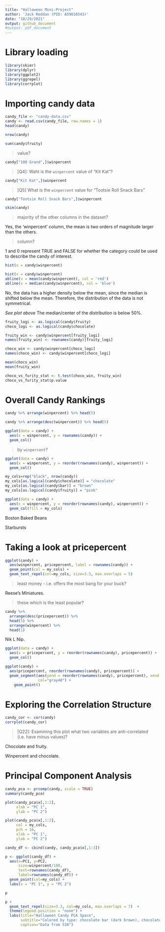 ```yaml
---
title: "Halloween Mini-Project"
author: 'Jack Reddan (PID: A59010543)'
date: "10/29/2021"
output: github_document
#output: pdf_document
---
```


# Library loading  
```r
library(skimr)
library(dplyr)
library(ggplot2)
library(ggrepel)
library(corrplot)
```



# Importing candy data  
  
```r
candy_file <- "candy-data.csv"
candy <- read.csv(candy_file, row.names = 1)
head(candy)
```

>[Q1]: How many different candy types are in this dataset?  
  
```r
nrow(candy)
```
  
>[Q2]: How many fruity candy types are in the dataset?
  
```r
sum(candy$fruity)
```

>[Q3]: What is your favorite candy in the dataset and what is it’s `winpercent`
value?  
  
```r
candy["100 Grand",]$winpercent
```

>[Q4]: Waht is the `winpercent` value of "Kit Kat"?  
  
```r
candy["Kit Kat",]$winpercent
```
  
>[Q5] What is the `winpercent` value for "Tootsie Roll Snack Bars"  
  
```r
candy["Tootsie Roll Snack Bars",]$winpercent

```
  
```r
skim(candy)
```

>[Q6]: Is there any variable/column that looks to be on a different scale to the
majority of the other columns in the dataset?  
  
Yes, the 'winpercent' column, the mean is two orders of magnitude larger than the
others.  
  
>[Q7]: What do you think a zero and one represent for the `candy$chocolate` 
column?  

1 and 0 represent TRUE and FALSE for whether the category could be used to
describe the candy of interest.  
  
>[Q8]: Plot a histogram of `winpercent` values.  
  
```r
hist(x = candy$winpercent)
```
  
>[Q9]: Is the distribution of winpercent values symmetrical?  
  
```r
hist(x = candy$winpercent)
abline(v = mean(candy$winpercent), col = 'red')
abline(v = median(candy$winpercent), col = 'blue')
```
  
No, the data has a higher density below the mean, since the median is shifted 
below the mean. Therefore, the distribution of the data is not symmetrical.  
  
>[Q10]: Is the center of the distribution above or below 50%?  
  
*See plot above* The median/center of the distribution is below 50%.
  
>[Q11]: On average is chocolate candy higher or lower ranked than fruit candy?  
  
```r
fruity_logi <- as.logical(candy$fruity)
choco_logi <- as.logical(candy$chocolate)

fruity_win <- candy$winpercent[fruity_logi]
names(fruity_win) <- rownames(candy)[fruity_logi]

choco_win <- candy$winpercent[choco_logi]
names(choco_win) <- candy$winpercent[choco_logi]

mean(choco_win)
mean(fruity_win)
```

>[Q12]: Is this difference statistically significant?  
  
```r
choco_vs_furity_stat <- t.test(choco_win, fruity_win)
choco_vs_furity_stat$p.value
```
  
  
# Overall Candy Rankings  
  
>[Q13]: What are the five least liked candy types in this set?  
  
```r
candy %>% arrange(winpercent) %>% head(5)
```

>[Q14]: What are the top 5 all time favorite candy types out of this set?  
  
```r
candy %>% arrange(desc(winpercent)) %>% head(5)
```
  
>[Q15]: Make a first barplot of candy ranking based on winpercent values.  
  
```r
ggplot(data = candy) +
  aes(x = winpercent, y = rownames(candy)) +
  geom_col()
```
  
  
>[Q16]: This is quite ugly, use the `reorder()` function to get the bars sorted 
by `winpercent`?  
  
```r
ggplot(data = candy) +
  aes(x = winpercent, y = reorder(rownames(candy), winpercent)) +
  geom_col()
```

```r
my_cols=rep("black", nrow(candy))
my_cols[as.logical(candy$chocolate)] = "chocolate"
my_cols[as.logical(candy$bar)] = "brown"
my_cols[as.logical(candy$fruity)] = "pink"
```
  
```r
ggplot(data = candy) +
  aes(x = winpercent, y = reorder(rownames(candy), winpercent)) +
  geom_col(fill = my_cols)
```
  
>[Q17]: What is the worst ranked chocolate candy?  

Boston Baked Beans  
  
>[Q18]: What is the best ranked fruity candy?  
  
Starbursts  
  
# Taking a look at pricepercent  
  
```r
ggplot(candy) + 
  aes(winpercent, pricepercent, label = rownames(candy)) +
  geom_point(col = my_cols) +
  geom_text_repel(col=my_cols, size=3.3, max.overlaps = 5)
```
  
>[Q19]: Which candy type is the highest ranked in terms of winpercent for the 
least money - i.e. offers the most bang for your buck?  
  
Reese's Miniatures.  
  
>[Q20]: What are the top 5 most expensive candy types in the dataset and of 
these which is the least popular?  
  
```r
candy %>% 
  arrange(desc(pricepercent)) %>% 
  head(5) %>% 
  arrange(winpercent) %>% 
  head(1)
```
  
Nik L Nip.  
  
>[Q21]: Make a barplot again with geom_col() this time using pricepercent.

```r
ggplot(data = candy) +
  aes(x = pricepercent, y = reorder(rownames(candy), pricepercent)) +
  geom_col()
```
  
```r
ggplot(candy) +
  aes(pricepercent, reorder(rownames(candy), pricepercent)) +
  geom_segment(aes(yend = reorder(rownames(candy), pricepercent), xend = 0), 
               col="gray40") +
    geom_point()
```

# Exploring the Correlation Structure  
  
```r
candy_cor <- cor(candy)
corrplot(candy_cor)
```

>[Q22]: Examining this plot what two variables are anti-correlated (i.e. have 
minus values)?  
  
Chocolate and fruity.  
  
>[Q23]: Similarly, what two variables are most positively correlated?  
  
Winpercent and chocolate.  
  
# Principal Component Analysis

```r
candy_pca <- prcomp(candy, scale = TRUE)
summary(candy_pca)
```
  
```r
plot(candy_pca$x[,1:2],
     xlab = "PC 1",
     ylab = "PC 2")
```
  
```r
plot(candy_pca$x[,1:2],
     col = my_cols,
     pch = 16,
     xlab = "PC 1",
     ylab = "PC 2")
```
  
```r
candy_df <- cbind(candy, candy_pca$x[,1:3])
```
  
```r
p <- ggplot(candy_df) + 
  aes(x=PC1, y=PC2, 
      size=winpercent/100,
      text=rownames(candy_df),
      label=rownames(candy_df)) + 
  geom_point(col=my_cols) +
  labs(x = "PC 1", y = "PC 2")

p
```
  
```r
p + 
  geom_text_repel(size=3.3, col=my_cols, max.overlaps = 7)  + 
  theme(legend.position = "none") + 
  labs(title="Halloween Candy PCA Space", 
       subtitle="Colored by type: chocolate bar (dark brown), chocolate other (light brown), fruity (red), other (black)",
       caption="Data from 538")
```

